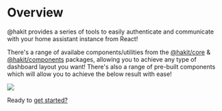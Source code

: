 
<Meta title="INTRODUCTION/Overview" />

# Overview

@hakit provides a series of tools to easily authenticate and communicate with your home assistant instance from React!

There's a range of availabe components/utilities from the [@hakit/core](https://www.npmjs.com/package/@hakit/core) & [@hakit/components](https://www.npmjs.com/package/@hakit/components) packages, allowing you to achieve any type of dashboard layout you want! There's also a range of pre-built components which will allow you to achieve the below result with ease!

<img src={demo} />

Ready to [get started?](/docs/introduction-getting-started--docs)